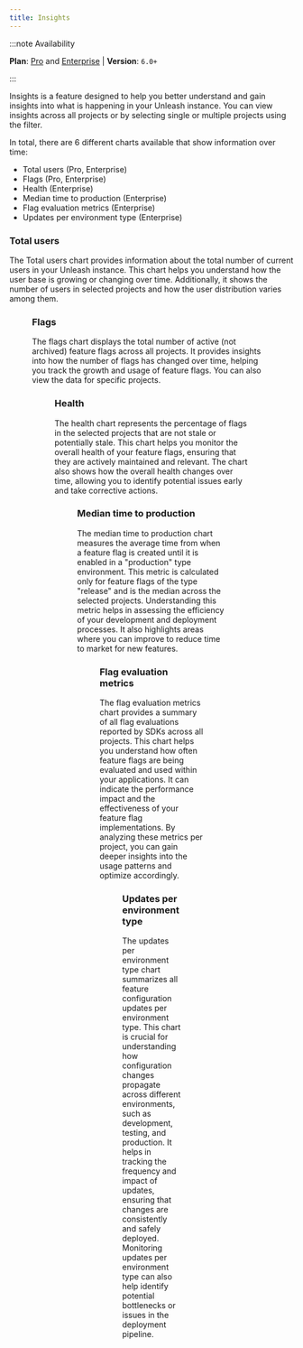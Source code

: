 ```yaml
---
title: Insights
---
```



:::note Availability

**Plan**: [Pro](/availability#plans) and [Enterprise](https://www.getunleash.io/pricing) | **Version**: `6.0+`

:::


Insights is a feature designed to help you better understand and gain insights into what is happening in your Unleash instance. You can view insights across all projects or by selecting single or multiple projects using the filter.

In total, there are 6 different charts available that show information over time:

- Total users (Pro, Enterprise)
- Flags (Pro, Enterprise)
- Health (Enterprise)
- Median time to production (Enterprise)
- Flag evaluation metrics (Enterprise)
- Updates per environment type (Enterprise)


### Total users

The Total users chart provides information about the total number of current users in your Unleash instance. This chart helps you understand how the user base is growing or changing over time. Additionally, it shows the number of users in selected projects and how the user distribution varies among them.

<Figure img="/img/insights-total-users.png" caption="Total users chart showing the growth of users over time."/>

### Flags

The flags chart displays the total number of active (not archived) feature flags across all projects. It provides insights into how the number of flags has changed over time, helping you track the growth and usage of feature flags. You can also view the data for specific projects.

<Figure img="/img/insights-total-flags.png" caption="Total flags chart illustrating the active feature flags and their trends over time."/>

### Health

The health chart represents the percentage of flags in the selected projects that are not stale or potentially stale. This chart helps you monitor the overall health of your feature flags, ensuring that they are actively maintained and relevant. The chart also shows how the overall health changes over time, allowing you to identify potential issues early and take corrective actions.

<Figure img="/img/insights-health.png" caption="Health chart displaying the percentage of non-stale flags and their changes over time."/>

### Median time to production

The median time to production chart measures the average time from when a feature flag is created until it is enabled in a "production" type environment. This metric is calculated only for feature flags of the type "release" and is the median across the selected projects. Understanding this metric helps in assessing the efficiency of your development and deployment processes. It also highlights areas where you can improve to reduce time to market for new features.

<Figure img="/img/insights-production.png" caption="Median time to production chart showing the average time taken for feature flags to go live."/>

### Flag evaluation metrics

The flag evaluation metrics chart provides a summary of all flag evaluations reported by SDKs across all projects. This chart helps you understand how often feature flags are being evaluated and used within your applications. It can indicate the performance impact and the effectiveness of your feature flag implementations. By analyzing these metrics per project, you can gain deeper insights into the usage patterns and optimize accordingly.

<Figure img="/img/insights-evaluation.png" caption="Flag evaluation metrics chart summarizing the evaluations and usage patterns of feature flags."/>

### Updates per environment type

The updates per environment type chart summarizes all feature configuration updates per environment type. This chart is crucial for understanding how configuration changes propagate across different environments, such as development, testing, and production. It helps in tracking the frequency and impact of updates, ensuring that changes are consistently and safely deployed. Monitoring updates per environment type can also help identify potential bottlenecks or issues in the deployment pipeline.

<Figure img="/img/insights-updates.png" caption="Updates per environment type chart showing the summary of configuration updates across different environments."/>
